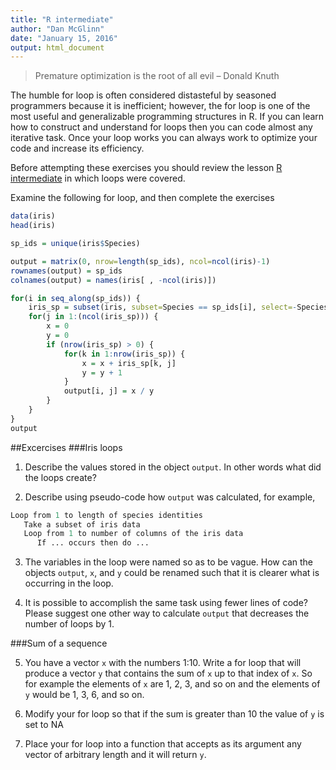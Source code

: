 ```yaml
---
title: "R intermediate"
author: "Dan McGlinn"
date: "January 15, 2016"
output: html_document
---
```


> Premature optimization is the root of all evil -- Donald Knuth

The humble for loop is often considered distasteful by seasoned programmers
because it is inefficient; however, the for loop is one of the most useful and
generalizable programming structures in R. If you can learn how to construct and
understand for loops then you can code almost any iterative task. Once your loop
works you can always work to optimize your code and increase its efficiency.

Before attempting these exercises you should review the lesson 
[R intermediate](../lessons/R_intermediate) in which loops were covered. 

Examine the following for loop, and then complete the exercises

```r
data(iris)
head(iris)

sp_ids = unique(iris$Species)

output = matrix(0, nrow=length(sp_ids), ncol=ncol(iris)-1)
rownames(output) = sp_ids
colnames(output) = names(iris[ , -ncol(iris)])

for(i in seq_along(sp_ids)) {
    iris_sp = subset(iris, subset=Species == sp_ids[i], select=-Species)
    for(j in 1:(ncol(iris_sp))) {
        x = 0
        y = 0
        if (nrow(iris_sp) > 0) {
            for(k in 1:nrow(iris_sp)) {
                x = x + iris_sp[k, j]
                y = y + 1
            }
            output[i, j] = x / y 
        }
    }
}
output
```
##Excercises
###Iris loops

1. Describe the values stored in the object `output`. In other words what did the 
loops create?

2. Describe using pseudo-code how `output` was calculated, for example,
```r
Loop from 1 to length of species identities
   Take a subset of iris data 
   Loop from 1 to number of columns of the iris data
      If ... occurs then do ...  
```

3. The variables in the loop were named so as to be vague. How can the objects
`output`, `x`, and `y` could be renamed such that it is clearer what is occurring
in the loop.

4. It is possible to accomplish the same task using fewer lines of code? Please suggest one other way to calculate `output` that decreases the number of loops
by 1. 

###Sum of a sequence

5. You have a vector `x` with the numbers 1:10. Write a
for loop that will produce a vector `y` that contains the sum of `x` up to that
index of `x`. So for example the elements of `x` are 1, 2, 3, and so on and the 
elements of `y` would be 1, 3, 6, and so on. 

6. Modify your for loop so that if the sum is greater than 10 the value of `y`
is set to NA

7. Place your for loop into a function that accepts as its argument any vector
of arbitrary length and it will return `y`. 

